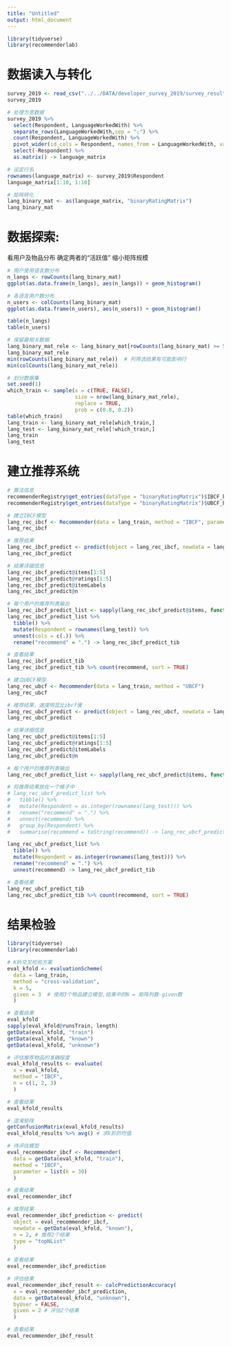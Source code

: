 ---
title: "Untitled"
output: html_document
---

```{r, message=FALSE}
library(tidyverse)
library(recommenderlab)
```

# 数据读入与转化

```{r}
survey_2019 <- read_csv("../../DATA/developer_survey_2019/survey_results_public.csv")
survey_2019
```

```{r}
# 处理为宽数据
survey_2019 %>% 
  select(Respondent, LanguageWorkedWith) %>%
  separate_rows(LanguageWorkedWith,sep = ";") %>% 
  count(Respondent, LanguageWorkedWith) %>%  
  pivot_wider(id_cols = Respondent, names_from = LanguageWorkedWith, values_from = n, values_fill = 0) %>% 
  select(-Respondent) %>% 
  as.matrix() -> language_matrix

# 设定行名
rownames(language_matrix) <- survey_2019$Respondent
language_matrix[1:10, 1:10]
```

```{r}
# 矩阵转化
lang_binary_mat <- as(language_matrix, "binaryRatingMatrix")
lang_binary_mat
```

# 数据探索:
看用户及物品分布
确定两者的“活跃值”
缩小矩阵规模

```{r}
# 用户使用语言数分布
n_langs <- rowCounts(lang_binary_mat)
ggplot(as.data.frame(n_langs), aes(n_langs)) + geom_histogram()
```

```{r}
# 各语言用户数分布
n_users <- colCounts(lang_binary_mat)
ggplot(as.data.frame(n_users), aes(n_users)) + geom_histogram()
```

```{r}
table(n_langs)
table(n_users)
```

```{r}
# 保留最相关数据
lang_binary_mat_rele <- lang_binary_mat[rowCounts(lang_binary_mat) >= 5, colCounts(lang_binary_mat) >= 1000]
lang_binary_mat_rele
min(rowCounts(lang_binary_mat_rele))  # 列筛选结果有可能影响行
min(colCounts(lang_binary_mat_rele))
```

```{r}
# 划分数据集
set.seed(1)
which_train <- sample(x = c(TRUE, FALSE), 
                      size = nrow(lang_binary_mat_rele), 
                      replace = TRUE, 
                      prob = c(0.8, 0.2))
table(which_train)
lang_train <- lang_binary_mat_rele[which_train,]
lang_test <- lang_binary_mat_rele[!which_train,]
lang_train
lang_test
```


# 建立推荐系统

```{r}
# 算法信息
recommenderRegistry$get_entries(dataType = "binaryRatingMatrix")$IBCF_binaryRatingMatrix$parameters
recommenderRegistry$get_entries(dataType = "binaryRatingMatrix")$UBCF_binaryRatingMatrix$parameters

```


```{r}
# 建立IBCF模型
lang_rec_ibcf <- Recommender(data = lang_train, method = "IBCF", parameter = list(k = 30)) # k值可以比训练数据总列数大
lang_rec_ibcf
```

```{r}
# 推荐结果
lang_rec_ibcf_predict <- predict(object = lang_rec_ibcf, newdata = lang_test, n = 2)
lang_rec_ibcf_predict
```

```{r}
# 结果详细信息
lang_rec_ibcf_predict@items[1:5]
lang_rec_ibcf_predict@ratings[1:5]
lang_rec_ibcf_predict@itemLabels
lang_rec_ibcf_predict@n
```


```{r}
# 每个用户的推荐列表输出
lang_rec_ibcf_predict_list <- sapply(lang_rec_ibcf_predict@items, function(x){colnames(lang_binary_mat)[x]})
lang_rec_ibcf_predict_list %>% 
  tibble() %>% 
  mutate(Respondent = rownames(lang_test)) %>% 
  unnest(cols = c(.)) %>% 
  rename("recommend" = ".") -> lang_rec_ibcf_predict_tib

# 查看结果
lang_rec_ibcf_predict_tib
lang_rec_ibcf_predict_tib %>% count(recommend, sort = TRUE)
```

```{r}
# 建立UBCF模型
lang_rec_ubcf <- Recommender(data = lang_train, method = "UBCF")
lang_rec_ubcf
```

```{r}
# 推荐结果，速度明显比ibcf慢
lang_rec_ubcf_predict <- predict(object = lang_rec_ubcf, newdata = lang_test, n = 2)
lang_rec_ubcf_predict
```

```{r}
# 结果详细信息
lang_rec_ubcf_predict@items[1:5]
lang_rec_ubcf_predict@ratings[1:5]
lang_rec_ubcf_predict@itemLabels
lang_rec_ubcf_predict@n
```

```{r}
# 每个用户的推荐列表输出
lang_rec_ubcf_predict_list <- sapply(lang_rec_ubcf_predict@items, function(x){colnames(lang_binary_mat)[x]})

# 将推荐结果放在一个格子中
# lang_rec_ubcf_predict_list %>% 
#   tibble() %>% 
#   mutate(Respondent = as.integer(rownames(lang_test))) %>% 
#   rename("recommend" = ".") %>% 
#   unnest(recommend) %>% 
#   group_by(Respondent) %>% 
#   summarise(recommend = toString(recommend)) -> lang_rec_ubcf_predict_tib

lang_rec_ubcf_predict_list %>% 
  tibble() %>% 
  mutate(Respondent = as.integer(rownames(lang_test))) %>% 
  rename("recommend" = ".") %>% 
  unnest(recommend) -> lang_rec_ubcf_predict_tib

# 查看结果
lang_rec_ubcf_predict_tib
lang_rec_ubcf_predict_tib %>% count(recommend, sort = TRUE)
```

# 结果检验

```{r}
library(tidyverse)
library(recommenderlab)
```


```{r}
# K折交叉检验方案
eval_kfold <- evaluationScheme(
  data = lang_train, 
  method = "cross-validation", 
  k = 5, 
  given = 3  # 使用3个物品建立模型,结果中的N = 矩阵列数-given数
  )

# 查看结果
eval_kfold
sapply(eval_kfold@runsTrain, length)
getData(eval_kfold, "train")
getData(eval_kfold, "known")
getData(eval_kfold, "unknown")
```

```{r}
# 评估推荐物品的准确程度
eval_kfold_results <- evaluate(
  x = eval_kfold,
  method = "IBCF", 
  n = c(1, 2, 3)
  ) 

# 查看结果
eval_kfold_results
```

```{r}
# 混淆矩阵
getConfusionMatrix(eval_kfold_results)
eval_kfold_results %>% avg() # 求k折的均值
```

```{r}
# 待评估模型
eval_recommender_ibcf <- Recommender(
  data = getData(eval_kfold, "train"),
  method = "IBCF", 
  parameter = list(k = 30)
  )

# 查看结果
eval_recommender_ibcf
```

```{r}
# 推荐结果
eval_recommender_ibcf_prediction <- predict(
  object = eval_recommender_ibcf,
  newdata = getData(eval_kfold, "known"),
  n = 2, # 推荐2个结果
  type = "topNList"
  )

# 查看结果
eval_recommender_ibcf_prediction
```

```{r}
# 评估结果
eval_recommender_ibcf_result <- calcPredictionAccuracy(
  x = eval_recommender_ibcf_prediction, 
  data = getData(eval_kfold, "unknown"), 
  byUser = FALSE,
  given = 2 # 评估2个结果
  )

# 查看结果
eval_recommender_ibcf_result
```

